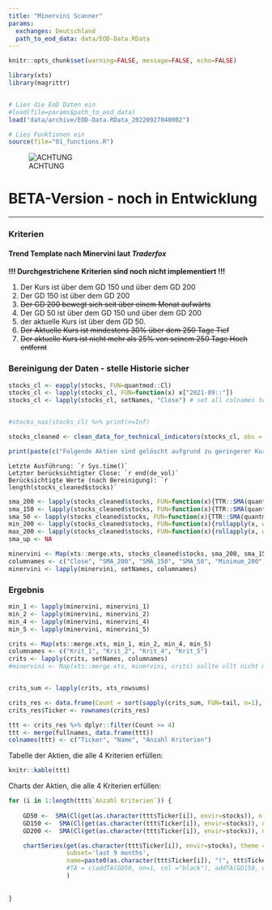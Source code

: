 ```yaml
---
title: "Minervini Scanner"
params:
  exchanges: Deutschland
  path_to_eod_data: data/EOD-Data.RData
---
```




```r
knitr::opts_chunk$set(warning=FALSE, message=FALSE, echo=FALSE)

library(xts)
library(magrittr)


# Lies die EoD Daten ein 
#load(file=params$path_to_eod_data)
load("data/archive/EOD-Data.RData_20220927040002")

# Lies Funktionen ein
source(file="01_functions.R")

```

![ACHTUNG](http://st2.depositphotos.com/1847353/11937/v/170/depositphotos_119373460-stock-illustration-attention-sign-or-icon.jpg)

# BETA-Version - noch in Entwicklung

-----------------------------------------

### Kriterien

#### Trend Template nach Minervini laut _Traderfox_

**!!! Durchgestrichene Kriterien sind noch nicht implementiert !!!**

1. Der Kurs ist über dem GD 150 und über dem GD 200
2. Der GD 150 ist über dem GD 200
3. ~~Der GD 200 bewegt sich seit über einem Monat aufwärts~~
4. Der GD 50 ist über dem GD 150 und über dem GD 200
5. der aktuelle Kurs ist über dem GD 50.
6. ~~Der Aktuelle Kurs ist mindestens 30% über dem 250 Tage Tief~~
7. ~~Der aktuelle Kurs ist nicht mehr als 25% von seinem 250 Tage Hoch entfernt~~


### Bereinigung der Daten - stelle Historie sicher

```r
stocks_cl <- eapply(stocks, FUN=quantmod::Cl)
stocks_cl <- lapply(stocks_cl, FUN=function(x) x["2021-09::"])
stocks_cl <- lapply(stocks_cl, setNames, "Close") # set all colnames to "Close"


#stocks_nas(stocks_cl) %>% print(n=Inf)

stocks_cleaned <- clean_data_for_technical_indicators(stocks_cl, obs = 250)

print(paste(c("Folgende Aktien sind gelöscht aufgrund zu geringerer Kurshistorie: ", stocks_cleaned$deleted_stocks), collapse="; "))

```

```Letzte Ausführung: `r Sys.time()` ```   
```Letzter berücksichtigter Close: `r end(de_vol)` ```   
```Berücksichtigte Werte (nach Bereinigung): `r length(stocks_cleaned$stocks)` ```

```r
sma_200 <- lapply(stocks_cleaned$stocks, FUN=function(x){TTR::SMA(quantmod::Cl(x), n = 200)})
sma_150 <- lapply(stocks_cleaned$stocks, FUN=function(x){TTR::SMA(quantmod::Cl(x), n = 150)})
sma_50 <- lapply(stocks_cleaned$stocks, FUN=function(x){TTR::SMA(quantmod::Cl(x), n = 50)})
min_200 <- lapply(stocks_cleaned$stocks, FUN=function(x){rollapply(x, width=250, FUN=min, na.rm=TRUE)})
max_200 <- lapply(stocks_cleaned$stocks, FUN=function(x){rollapply(x, width=250, FUN=max, na.rm=TRUE)})
sma_up <- NA

minervini <- Map(xts::merge.xts, stocks_cleaned$stocks, sma_200, sma_150, sma_50, min_200, max_200, sma_up)
columnames <- c("Close", "SMA_200", "SMA_150", "SMA_50", "Minimum_200", "Maximum_200", "SMA_200_up")
minervini <- lapply(minervini, setNames, columnames)

```


### Ergebnis

```r
min_1 <- lapply(minervini, minervini_1)
min_2 <- lapply(minervini, minervini_2)
min_4 <- lapply(minervini, minervini_4)
min_5 <- lapply(minervini, minervini_5)

crits <- Map(xts::merge.xts, min_1, min_2, min_4, min_5)
columnames <- c("Krit_1", "Krit_2", "Krit_4", "Krit_5") 
crits <- lapply(crits, setNames, columnames)
#minervini <- Map(xts::merge.xts, minervini, crits) sollte vllt nicht mergen, denn dann habe ich eine standalon 'crits' Liste und kann schön die hits summieren...


crits_sum <- lapply(crits, xts_rowsums)

crits_res <- data.frame(Count = sort(sapply(crits_sum, FUN=tail, n=1), decreasing = TRUE))
crits_res$Ticker <- rownames(crits_res)

ttt <- crits_res %>% dplyr::filter(Count >= 4)
ttt <- merge(fullnames, data.frame(ttt))
colnames(ttt) <- c("Ticker", "Name", "Anzahl Kriterien")

```

Tabelle der Aktien, die alle 4 Kriterien erfüllen:


```r
knitr::kable(ttt)
```

Charts der Aktien, die alle 4 Kriterien erfüllen:    
    


```r


for (i in 1:length(ttt$`Anzahl Kriterien`)) {
  
    GD50 <-  SMA(Cl(get(as.character(ttt$Ticker[i]), envir=stocks)), n = 50) # ich defeiniere die hier und fuege unten mit addTA hinzu, weil ich beo addSMA keine Legende in den Chart bekomme
    GD150 <-  SMA(Cl(get(as.character(ttt$Ticker[i]), envir=stocks)), n = 150)
    GD200 <-  SMA(Cl(get(as.character(ttt$Ticker[i]), envir=stocks)), n = 200)

    chartSeries(get(as.character(ttt$Ticker[i]), envir=stocks), theme = chartTheme('white',up.col='gray',dn.col='red'),
                subset='last 9 months', 
                name=paste0(as.character(ttt$Ticker[i]), "(", ttt$Ticker[i], ")"),
                #TA = c(addTA(GD50, on=1, col ="black"), addTA(GD150, on=1, col = "red"), addTA(GD200, on=1, col = "darkblue"))
                )
  
    
}
```
